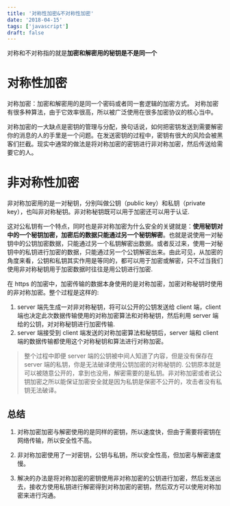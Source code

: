 ```yaml
---
title: '对称性加密&不对称性加密'
date: '2018-04-15'
tags: ['javascript']
draft: false
---
```


对称和不对称指的就是**加密和解密用的秘钥是不是同一个**

# 对称性加密

对称加密：加密和解密用的是同一个密码或者同一套逻辑的加密方式。
对称加密有很多种算法，由于它效率很高，所以被广泛使用在很多加密协议的核心当中。

对称加密的一大缺点是密钥的管理与分配，换句话说，如何把密钥发送到需要解密你的消息的人的手里是一个问题。在发送密钥的过程中，密钥有很大的风险会被黑客们拦截。现实中通常的做法是将对称加密的密钥进行非对称加密，然后传送给需要它的人。

# 非对称性加密

非对称加密用的是一对秘钥，分别叫做公钥（public key）和私钥（private key），也叫非对称秘钥。非对称秘钥既可以用于加密还可以用于认证.

这对公私钥有一个特点，同时也是非对称加密为什么安全的关键就是：**使用秘钥对中的一个秘钥加密，加密后的数据只能通过另一个秘钥解密**。也就是说使用一对秘钥中的公钥加密数据，只能通过另一个私钥解密出数据。或者反过来，使用一对秘钥中的私钥进行加密的数据，只能通过另一个公钥解密出来。由此可见，从加密的角度来看，公钥和私钥其实作用是等同的，都可以用于加密或解密，只不过当我们使用非对称秘钥用于加密数据时往往是用公钥进行加密.

在 https 的加密中，加密传输的数据本身使用的是对称加密，加密对称秘钥时使用的非对称加密。整个过程是这样的:

1. server 端先生成一对非对称秘钥，将可以公开的公钥发送给 client 端，client 端也决定此次数据传输使用的对称加密算法和对称秘钥，然后利用 server 端给的公钥，对对称秘钥进行加密传输.
2. server 端接受到 client 端发送的对称加密算法和秘钥后，server 端和 client 端的数据传输都使用这个对称秘钥和算法进行对称加密。

> 整个过程中即便 server 端的公钥被中间人知道了内容，但是没有保存在 server 端的私钥，你是无法破译使用公钥加密的对称秘钥的.
> 公钥原本就是可以被随意公开的，拿到也没用，解密需要的是私钥。非对称加密或者说公钥加密之所以能保证加密安全就是因为私钥是保密不公开的，攻击者没有私钥无法破译。

## 总结

 1. 对称加密加密与解密使用的是同样的密钥，所以速度快，但由于需要将密钥在网络传输，所以安全性不高。

 2. 非对称加密使用了一对密钥，公钥与私钥，所以安全性高，但加密与解密速度慢。

 3. 解决的办法是将对称加密的密钥使用非对称加密的公钥进行加密，然后发送出去，接收方使用私钥进行解密得到对称加密的密钥，然后双方可以使用对称加密来进行沟通。
